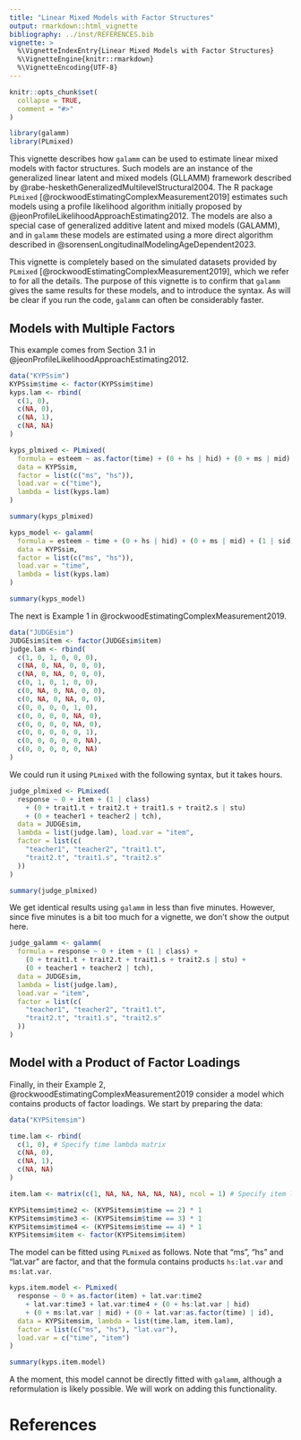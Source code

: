 ```yaml
---
title: "Linear Mixed Models with Factor Structures"
output: rmarkdown::html_vignette
bibliography: ../inst/REFERENCES.bib
vignette: >
  %\VignetteIndexEntry{Linear Mixed Models with Factor Structures}
  %\VignetteEngine{knitr::rmarkdown}
  %\VignetteEncoding{UTF-8}
---
```


```r
knitr::opts_chunk$set(
  collapse = TRUE,
  comment = "#>"
)
```

```r
library(galamm)
library(PLmixed)
```

This vignette describes how `galamm` can be used to estimate linear mixed models with factor structures. Such models are an instance of the generalized linear latent and mixed models (GLLAMM) framework described by @rabe-heskethGeneralizedMultilevelStructural2004. The R package `PLmixed` [@rockwoodEstimatingComplexMeasurement2019] estimates such models using a profile likelihood algorithm initially proposed by @jeonProfileLikelihoodApproachEstimating2012. The models are also a special case of generalized additive latent and mixed models (GALAMM), and in `galamm` these models are estimated using a more direct algorithm described in @sorensenLongitudinalModelingAgeDependent2023.

This vignette is completely based on the simulated datasets provided by `PLmixed` [@rockwoodEstimatingComplexMeasurement2019], which we refer to for all the details. The purpose of this vignette is to confirm that `galamm` gives the same results for these models, and to introduce the syntax. As will be clear if you run the code, `galamm` can often be considerably faster.



## Models with Multiple Factors

This example comes from Section 3.1 in @jeonProfileLikelihoodApproachEstimating2012.

```r
data("KYPSsim")
KYPSsim$time <- factor(KYPSsim$time)
kyps.lam <- rbind(
  c(1, 0),
  c(NA, 0),
  c(NA, 1),
  c(NA, NA)
)
```


```r
kyps_plmixed <- PLmixed(
  formula = esteem ~ as.factor(time) + (0 + hs | hid) + (0 + ms | mid) + (1 | sid),
  data = KYPSsim,
  factor = list(c("ms", "hs")),
  load.var = c("time"),
  lambda = list(kyps.lam)
)

summary(kyps_plmixed)
```


```r
kyps_model <- galamm(
  formula = esteem ~ time + (0 + hs | hid) + (0 + ms | mid) + (1 | sid),
  data = KYPSsim,
  factor = list(c("ms", "hs")),
  load.var = "time",
  lambda = list(kyps.lam)
)

summary(kyps_model)
```

The next is Example 1 in @rockwoodEstimatingComplexMeasurement2019. 

```r
data("JUDGEsim")
JUDGEsim$item <- factor(JUDGEsim$item)
judge.lam <- rbind(
  c(1, 0, 1, 0, 0, 0),
  c(NA, 0, NA, 0, 0, 0),
  c(NA, 0, NA, 0, 0, 0),
  c(0, 1, 0, 1, 0, 0),
  c(0, NA, 0, NA, 0, 0),
  c(0, NA, 0, NA, 0, 0),
  c(0, 0, 0, 0, 1, 0),
  c(0, 0, 0, 0, NA, 0),
  c(0, 0, 0, 0, NA, 0),
  c(0, 0, 0, 0, 0, 1),
  c(0, 0, 0, 0, 0, NA),
  c(0, 0, 0, 0, 0, NA)
)
```

We could run it using `PLmixed` with the following syntax, but it takes hours.

```r
judge_plmixed <- PLmixed(
  response ~ 0 + item + (1 | class)
    + (0 + trait1.t + trait2.t + trait1.s + trait2.s | stu)
    + (0 + teacher1 + teacher2 | tch),
  data = JUDGEsim,
  lambda = list(judge.lam), load.var = "item",
  factor = list(c(
    "teacher1", "teacher2", "trait1.t",
    "trait2.t", "trait1.s", "trait2.s"
  ))
)

summary(judge_plmixed)
```

We get identical results using `galamm` in less than five minutes. However, since five minutes is a bit too much for a vignette, we don't show the output here.

```r
judge_galamm <- galamm(
  formula = response ~ 0 + item + (1 | class) +
    (0 + trait1.t + trait2.t + trait1.s + trait2.s | stu) +
    (0 + teacher1 + teacher2 | tch),
  data = JUDGEsim,
  lambda = list(judge.lam),
  load.var = "item",
  factor = list(c(
    "teacher1", "teacher2", "trait1.t",
    "trait2.t", "trait1.s", "trait2.s"
  ))
)
```

## Model with a Product of Factor Loadings

Finally, in their Example 2, @rockwoodEstimatingComplexMeasurement2019 consider a model which contains products of factor loadings. We start by preparing the data:

```r
data("KYPSitemsim")

time.lam <- rbind(
  c(1, 0), # Specify time lambda matrix
  c(NA, 0),
  c(NA, 1),
  c(NA, NA)
)

item.lam <- matrix(c(1, NA, NA, NA, NA, NA), ncol = 1) # Specify item lambda matrix

KYPSitemsim$time2 <- (KYPSitemsim$time == 2) * 1
KYPSitemsim$time3 <- (KYPSitemsim$time == 3) * 1
KYPSitemsim$time4 <- (KYPSitemsim$time == 4) * 1
KYPSitemsim$item <- factor(KYPSitemsim$item)
```

The model can be fitted using `PLmixed` as follows. Note that "ms", "hs" and "lat.var" are factor, and that the formula contains products `hs:lat.var` and `ms:lat.var`.

```r
kyps.item.model <- PLmixed(
  response ~ 0 + as.factor(item) + lat.var:time2
    + lat.var:time3 + lat.var:time4 + (0 + hs:lat.var | hid)
    + (0 + ms:lat.var | mid) + (0 + lat.var:as.factor(time) | id),
  data = KYPSitemsim, lambda = list(time.lam, item.lam),
  factor = list(c("ms", "hs"), "lat.var"),
  load.var = c("time", "item")
)

summary(kyps.item.model)
```

A the moment, this model cannot be directly fitted with `galamm`, although a reformulation is likely possible. We will work on adding this functionality.


# References
